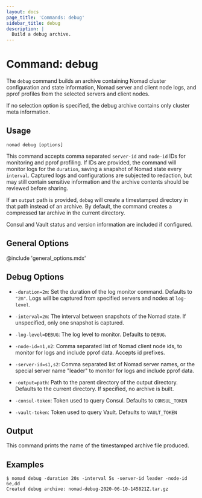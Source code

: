 ```yaml
---
layout: docs
page_title: 'Commands: debug'
sidebar_title: debug
description: |
  Build a debug archive.
---
```


# Command: debug

The `debug` command builds an archive containing Nomad cluster
configuration and state information, Nomad server and client node
logs, and pprof profiles from the selected servers and client nodes.

If no selection option is specified, the debug archive contains only
cluster meta information.

## Usage

```plaintext
nomad debug [options]
```

This command accepts comma separated `server-id` and `node-id` IDs for
monitoring and pprof profiling. If IDs are provided, the command will
monitor logs for the `duration`, saving a snapshot of Nomad state
every `interval`. Captured logs and configurations are subjected to
redaction, but may still contain sensitive information and the archive
contents should be reviewed before sharing.

If an `output` path is provided, `debug` will create a timestamped
directory in that path instead of an archive. By default, the command
creates a compressed tar archive in the current directory.

Consul and Vault status and version information are included if
configured.

## General Options

@include 'general_options.mdx'

## Debug Options

- `-duration=2m`: Set the duration of the log monitor command.
  Defaults to `"2m"`. Logs will be captured from specified servers and
  nodes at `log-level`.

- `-interval=2m`: The interval between snapshots of the Nomad state.
   If unspecified, only one snapshot is captured.

- `-log-level=DEBUG`: The log level to monitor. Defaults to `DEBUG`.

- `-node-id=n1,n2`: Comma separated list of Nomad client node ids, to
   monitor for logs and include pprof data. Accepts id prefixes.

- `-server-id=s1,s2`: Comma separated list of Nomad server names, or
   the special server name "leader" to monitor for logs and include
   pprof data.

- `-output=path`: Path to the parent directory of the output
   directory. Defaults to the current directory. If specified, no
   archive is built.

- `-consul-token`: Token used to query Consul. Defaults to `CONSUL_TOKEN`

- `-vault-token`: Token used to query Vault. Defaults to `VAULT_TOKEN`

## Output

This command prints the name of the timestamped archive file produced.

## Examples

```shell-session
$ nomad debug -duration 20s -interval 5s -server-id leader -node-id 6e,dd
Created debug archive: nomad-debug-2020-06-10-145821Z.tar.gz
```

